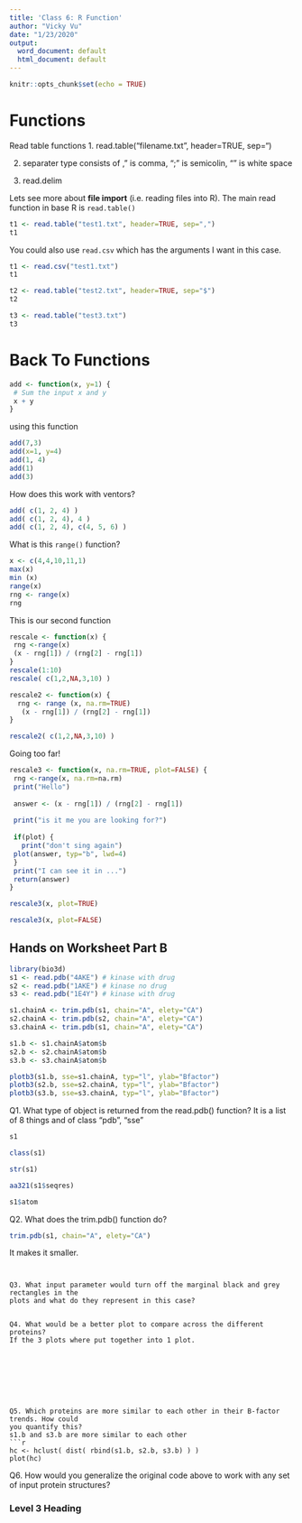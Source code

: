 ```yaml
---
title: 'Class 6: R Function'
author: "Vicky Vu"
date: "1/23/2020"
output:
  word_document: default 
  html_document: default
---
```


```r
knitr::opts_chunk$set(echo = TRUE)
```

# Functions 

Read table functions 
  1. read.table("filename.txt", header=TRUE, sep="\t")
  
  2. separater type consists of \t  "," is comma, ";" is semicolin, "" is white space 
  
  3. read.delim
  
Lets see more about **file import** (i.e. reading files into R). The main read function in base R is `read.table()`

```r
t1 <- read.table("test1.txt", header=TRUE, sep=",")
t1
```
You could also use `read.csv` which has the arguments I want in this case.
```r
t1 <- read.csv("test1.txt")
t1
```


```r
t2 <- read.table("test2.txt", header=TRUE, sep="$")
t2
```


```r
t3 <- read.table("test3.txt")
t3
```

# Back To Functions
```r
add <- function(x, y=1) {
 # Sum the input x and y
 x + y
} 
```

using this function 

```r

add(7,3)
add(x=1, y=4)
add(1, 4)
add(1)
add(3)

```

How does this work with ventors?
```r
add( c(1, 2, 4) )
add( c(1, 2, 4), 4 )
add( c(1, 2, 4), c(4, 5, 6) )

```


What is this `range()` function?
```r
x <- c(4,4,10,11,1)
max(x)
min (x)
range(x)
rng <- range(x)
rng
```
This is our second function 



```r
rescale <- function(x) {
 rng <-range(x)
 (x - rng[1]) / (rng[2] - rng[1])
}
rescale(1:10)
rescale( c(1,2,NA,3,10) )

```
```r
rescale2 <- function(x) {
  rng <- range (x, na.rm=TRUE)
   (x - rng[1]) / (rng[2] - rng[1])
}

```

```r
rescale2( c(1,2,NA,3,10) )
```


Going too far!
```r
rescale3 <- function(x, na.rm=TRUE, plot=FALSE) {
 rng <-range(x, na.rm=na.rm)
 print("Hello")
 
 answer <- (x - rng[1]) / (rng[2] - rng[1])
 
 print("is it me you are looking for?")
 
 if(plot) {
   print("don't sing again")
 plot(answer, typ="b", lwd=4)
 }
 print("I can see it in ...")
 return(answer)
}
```
```r
rescale3(x, plot=TRUE)
```

```r
rescale3(x, plot=FALSE)
```

## Hands on Worksheet Part B 
```r

library(bio3d)
s1 <- read.pdb("4AKE") # kinase with drug
s2 <- read.pdb("1AKE") # kinase no drug
s3 <- read.pdb("1E4Y") # kinase with drug

s1.chainA <- trim.pdb(s1, chain="A", elety="CA")
s2.chainA <- trim.pdb(s2, chain="A", elety="CA")
s3.chainA <- trim.pdb(s1, chain="A", elety="CA")

s1.b <- s1.chainA$atom$b
s2.b <- s2.chainA$atom$b
s3.b <- s3.chainA$atom$b

plotb3(s1.b, sse=s1.chainA, typ="l", ylab="Bfactor")
plotb3(s2.b, sse=s2.chainA, typ="l", ylab="Bfactor")
plotb3(s3.b, sse=s3.chainA, typ="l", ylab="Bfactor")

```
Q1. What type of object is returned from the read.pdb() function?
It is a list of 8 things and of class "pdb", "sse"
```r
s1

```
```r
class(s1)

```
```r
str(s1)
```
```r
aa321(s1$seqres)
```

```r
s1$atom
```


Q2. What does the trim.pdb() function do?
```r
trim.pdb(s1, chain="A", elety="CA")
```


It makes it smaller. 

```


Q3. What input parameter would turn off the marginal black and grey rectangles in the
plots and what do they represent in this case?


Q4. What would be a better plot to compare across the different proteins?
If the 3 plots where put together into 1 plot. 




```

```




Q5. Which proteins are more similar to each other in their B-factor trends. How could
you quantify this?
s1.b and s3.b are more similar to each other 
```r
hc <- hclust( dist( rbind(s1.b, s2.b, s3.b) ) )
plot(hc)

```




Q6. How would you generalize the original code above to work with any set of input
protein structures?




### Level 3 Heading 












